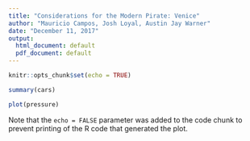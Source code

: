 ```yaml
---
title: "Considerations for the Modern Pirate: Venice"
author: "Mauricio Campos, Josh Loyal, Austin Jay Warner"
date: "December 11, 2017"
output:
  html_document: default
  pdf_document: default
---
```


```r
knitr::opts_chunk$set(echo = TRUE)
```


\section{Data Summary and Preparation}

```r
summary(cars)
```

\section{Review Text Analysis}

\section{Modelling Listing Price}

\section{Find a Pretty Pillageable Party Place for Plodding Pandering Pirates}

\section{Predicting Luxury}

```r
plot(pressure)
```

Note that the `echo = FALSE` parameter was added to the code chunk to prevent printing of the R code that generated the plot.
